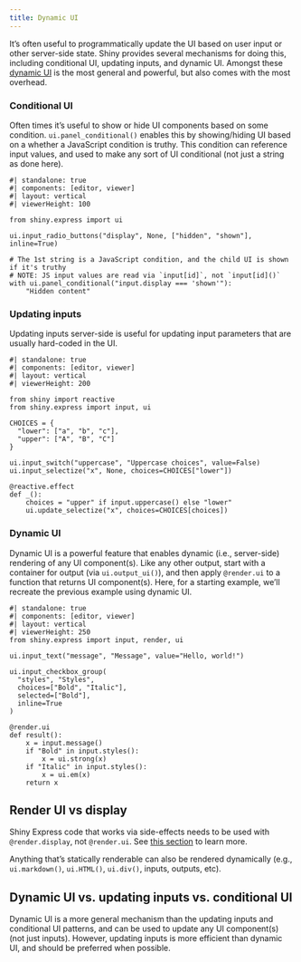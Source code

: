 ```yaml
---
title: Dynamic UI
---
```


It's often useful to programmatically update the UI based on user input or other server-side state.
Shiny provides several mechanisms for doing this, including conditional UI, updating inputs, and dynamic UI.
Amongst these [dynamic UI](#dynamic-ui) is the most general and powerful, but also comes with the most overhead.


### Conditional UI

Often times it's useful to show or hide UI components based on some condition.
`ui.panel_conditional()` enables this by showing/hiding UI based on a whether a JavaScript condition is truthy.
This condition can reference input values, and used to make any sort of UI conditional (not just a string as done here).

```shinylive-python
#| standalone: true
#| components: [editor, viewer]
#| layout: vertical
#| viewerHeight: 100

from shiny.express import ui

ui.input_radio_buttons("display", None, ["hidden", "shown"], inline=True)

# The 1st string is a JavaScript condition, and the child UI is shown if it's truthy
# NOTE: JS input values are read via `input[id]`, not `input[id]()`
with ui.panel_conditional("input.display === 'shown'"):
    "Hidden content"
```


### Updating inputs

Updating inputs server-side is useful for updating input parameters that are usually hard-coded in the UI.

```shinylive-python
#| standalone: true
#| components: [editor, viewer]
#| layout: vertical
#| viewerHeight: 200

from shiny import reactive
from shiny.express import input, ui

CHOICES = {
  "lower": ["a", "b", "c"],
  "upper": ["A", "B", "C"]
}

ui.input_switch("uppercase", "Uppercase choices", value=False)
ui.input_selectize("x", None, choices=CHOICES["lower"])

@reactive.effect
def _():
    choices = "upper" if input.uppercase() else "lower"
    ui.update_selectize("x", choices=CHOICES[choices])
```


### Dynamic UI {#dynamic-ui}

Dynamic UI is a powerful feature that enables dynamic (i.e., server-side) rendering of any UI component(s).
Like any other output, start with a container for output (via `ui.output_ui()`), and then apply `@render.ui` to a function that returns UI component(s).
Here, for a starting example, we'll recreate the previous example using dynamic UI.


```shinylive-python
#| standalone: true
#| components: [editor, viewer]
#| layout: vertical
#| viewerHeight: 250
from shiny.express import input, render, ui

ui.input_text("message", "Message", value="Hello, world!")

ui.input_checkbox_group(
  "styles", "Styles",
  choices=["Bold", "Italic"],
  selected=["Bold"],
  inline=True
)

@render.ui
def result():
    x = input.message()
    if "Bold" in input.styles():
        x = ui.strong(x)
    if "Italic" in input.styles():
        x = ui.em(x)
    return x
```


::: callout-warning
## Render UI vs display

Shiny Express code that works via side-effects needs to be used with `@render.display`, not `@render.ui`. See [this section](express-motivation.qmd#reactive-express-displays) to learn more.
:::

::: callout-tip

Anything that's statically renderable can also be rendered dynamically (e.g.,
`ui.markdown()`, `ui.HTML()`, `ui.div()`, inputs, outputs, etc).
:::


::: callout-warning
## Dynamic UI vs. updating inputs vs. conditional UI

Dynamic UI is a more general mechanism than the updating inputs and conditional UI patterns, and can be used to update any UI component(s) (not just inputs). However, updating inputs is more efficient than dynamic UI, and should be preferred when possible.
:::
